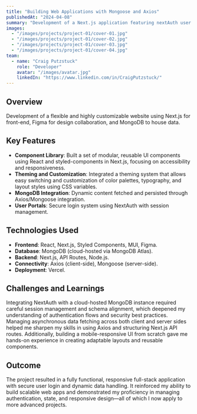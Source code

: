 ---
title: "Building Web Applications with Mongoose and Axios"
publishedAt: "2024-04-08"
summary: "Development of a Next.js application featuring nextAuth user login, blog posts, and customer information all connected to a cloud-hosted non-relational MongoDB database."
images:
  - "/images/projects/project-01/cover-01.jpg"
  - "/images/projects/project-01/cover-02.jpg"
  - "/images/projects/project-01/cover-03.jpg"
  - "/images/projects/project-01/cover-04.jpg"
team:
  - name: "Craig Putzstuck"
    role: "Developer"
    avatar: "/images/avatar.jpg"
    linkedIn: "https://www.linkedin.com/in/CraigPutzstuck/"
---

## Overview

Development of a flexible and highly customizable website using Next.js for front-end, Figma for design collaboration, and MongoDB to house data.

## Key Features

- **Component Library**: Built a set of modular, reusable UI components using React and styled-components in Next.js, focusing on accessibility and responsiveness.
- **Theming and Customization**: Integrated a theming system that allows easy switching and customization of color palettes, typography, and layout styles using CSS variables.
- **MongoDB Integration**: Dynamic content fetched and persisted through Axios/Mongoose integration.
- **User Portals**: Secure login system using NextAuth with session management.

## Technologies Used

- **Frontend**: React, Next.js, Styled Components, MUI, Figma.
- **Database**: MongoDB (cloud-hosted via MongoDB Atlas).
- **Backend**: Next.js, API Routes, Node.js.
- **Connectivity**: Axios (client-side), Mongoose (server-side).
- **Deployment**: Vercel.

## Challenges and Learnings

Integrating NextAuth with a cloud-hosted MongoDB instance required careful session management and schema alignment, which deepened my understanding of authentication flows and security best practices. Managing asynchronous data fetching across both client and server sides helped me sharpen my skills in using Axios and structuring Next.js API routes. Additionally, building a mobile-responsive UI from scratch gave me hands-on experience in creating adaptable layouts and reusable components.

## Outcome

The project resulted in a fully functional, responsive full-stack application with secure user login and dynamic data handling. It reinforced my ability to build scalable web apps and demonstrated my proficiency in managing authentication, state, and responsive design—all of which I now apply to more advanced projects.